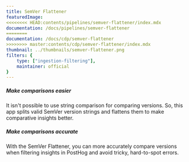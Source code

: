 ```yaml
---
title: SemVer Flattener
featuredImage: 
<<<<<<<< HEAD:contents/pipelines/semver-flattener/index.mdx
documentation: /docs/pipelines/semver-flattener
========
documentation: /docs/cdp/semver-flattener
>>>>>>>> master:contents/cdp/semver-flattener/index.mdx
thumbnail: ../thumbnails/semver-flattener.png
filters: {
    type: ["ingestion-filtering"],
    maintainer: official
}
---
```


<Section
    divider={false}
    title="Sometimes you want to compare versions when filtering in PostHog insights. This app splits a valid SemVer string, to make that easier."
    size="full"
    cols={2}
>
    <div>
        <h5>Make comparisons easier</h5>
        <p>It isn't possible to use string comparison for comparing versions. So, this app splits valid SemVer version strings and flattens them to make comparative insights better.</p>
    </div>
    <div>
        <h5>Make comparisons accurate</h5>
        <p>With the SemVer Flattener, you can more accurately compare versions when filtering insights in PostHog and avoid tricky, hard-to-spot errors.</p>
    </div>
</Section>

<TutorialsSlider topic="semver-flattener" />

<Documentation />
